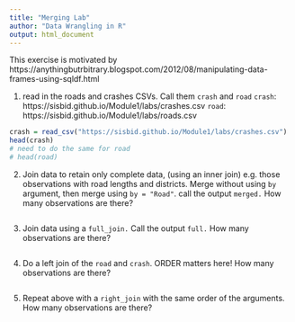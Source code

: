 ```yaml
---
title: "Merging Lab"
author: "Data Wrangling in R"
output: html_document
---
```


This exercise is motivated by https://anythingbutrbitrary.blogspot.com/2012/08/manipulating-data-frames-using-sqldf.html

1. read in the roads and crashes CSVs.  Call them `crash` and `road`
`crash`: https://sisbid.github.io/Module1/labs/crashes.csv
`road`: https://sisbid.github.io/Module1/labs/roads.csv

```r
crash = read_csv("https://sisbid.github.io/Module1/labs/crashes.csv")
head(crash)
# need to do the same for road
# head(road)
```


2. Join data to retain only complete data, (using an inner join) e.g. those observations with road lengths and districts.  Merge without using `by` argument, then merge using `by = "Road"`. call the output `merged.`  How many observations are there?

```r

```

3. Join data using a `full_join.`  Call the output `full.`   How many observations are there?

```r

```

4. Do a left join of the `road` and `crash`.  ORDER matters here!  How many observations are there?

```r

```

5. Repeat above with a `right_join` with the same order of the arguments. How many observations are there?

```r

```
